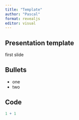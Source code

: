 ```yaml
---
title: "Template"
author: "Pascal"
format: revealjs
editor: visual
---
```


## Presentation template

first slide

## Bullets

-   one
-   two

## Code

```r
1 + 1
```

